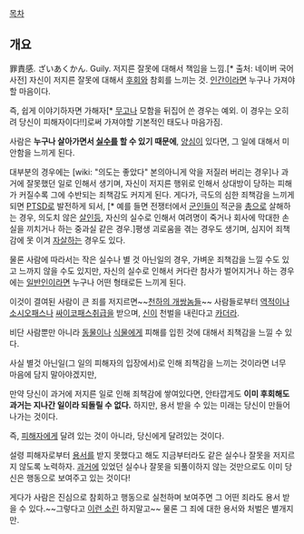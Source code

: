 [[목차]]
== 개요 ==
罪責感. ざいあくかん. Guily. 저지른 잘못에 대해서 책임을 느낌.[* 출처: 네이버 국어사전]
자신이 저지른 잘못에 대해서 [[후회]]와 참회를 느끼는 것. [[인간]]이라면 누구나 가져야할 마음이다. 

즉, 쉽게 이야기하자면 가해자[* [[무고]]나 모함을 뒤집어 쓴 경우는 예외. 이 경우는 오히려 당신이 피해자이다!!]로써 가져야할 기본적인 태도나 마음가짐.

사람은 '''누구나 살아가면서 [[실수]]를 할 수 있기 때문에''', [[양심]]이 있다면, 그 일에 대해서 미안함을 느끼게 된다. 

대부분의 경우에는 [wiki: "의도는 좋았다" 본의아니게 악을 저질러 버리는 경우]나 과거에 잘못했던 일로 인해서 생기며, 자신이 저지른 행위로 인해서 상대방이 당하는 피해가 커질수록 그에 수반되는 죄책감도 커지게 된다. 게다가, 극도의 심한 죄책감을 느끼게 되면 [[PTSD]]로 발전하게 되서, [* 예를 들면 전쟁터에서 [[군인]]들이 적군을 [[총]]으로 살해하는 경우, 의도치 않은 [[살인]]등, 자신의 실수로 인해서 여려명이 죽거나 회사에 막대한 손실을 끼치거나 하는 중과실 같은 경우.]평생 괴로움을 겪는 경우도 생기며, 심지어 죄책감에 못 이겨 [[자살]]하는 경우도 있다.

물론 사람에 따라서는 작은 실수나 별 것 아닌일의 경우, 가벼운 죄책감을 느낄 수도 있고 느까지 않을 수도 있지만, 자신의 실수로 인해서 커다란 참사가 벌어지거나 하는 경우에는 [[일반인]]이라면 누구나 어떤 형태로든 느끼게 된다.

이것이 결여된 사람이 큰 죄를 저지르면~~[[천하의 개쌍놈들]]~~ 사람들로부터 [[역적]]이나 [[소시오패스]]나 [[싸이코패스]]취급을 받으며, [[신]]이 천벌을 내린다고 [[카더라]].

비단 사람뿐만 아니라 [[동물]]이나 [[식물]]에게 피해를 입힌 것에 대해서 죄책감을 느낄 수 있다.

사실 별것 아닌일(그 일의 피해자의 입장에서)로 인해 죄책감을 느끼는 것이라면 너무 마음에 담지 말아야겠지만,

만약 당신이 과거에 저지른 일로 인해 죄책감에 쌓여있다면, 안타깝게도 '''이미 후회해도 과거는 지나간 일이라 되돌릴 수 없다.''' 하지만, 용서 받을 수 있는 미래는 당신이 만들어 나가는 것이다.

즉, [[피해자]]에게 달려 있는 것이 아니라, 당신에게 달려있는 것이다.

설령 피해자로부터 [[용서]]를 받지 못했다고 해도 지금부터라도 같은 실수나 잘못을 저지르지 않도록 노력하자. [[과거]]에 있었던 실수나 잘못을 되풀이하지 않는 것만으로도 이미 당신은 행동으로 보여주고 있는 것이다!

게다가 사람은 진심으로 참회하고 행동으로 실천하며 보여주면 그 어떤 죄라도 용서 받을 수 있다.~~그렇다고 [[죄는 씻을 수 있습니다|이런 소린]] 하지말고~~ 물론 그 죄에 대한 용서와 처벌은 별개지만.
 
